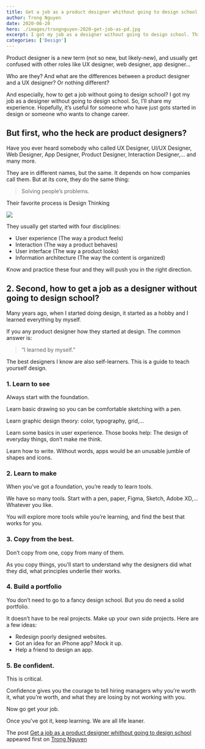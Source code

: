 ```yaml
---
title: Get a job as a product designer whithout going to design school
author: Trong Nguyen
date: 2020-06-20
hero: ./images/trongnguyen-2020-get-job-as-pd.jpg
excerpt: I got my job as a designer without going to design school. This is a guide to teach yourself design.
categories: ['Design']
---
```


Product designer is a new term (not so new, but likely-new), and usually get confused with other roles like UX designer, web designer, app designer…

Who are they? And what are the differences between a product designer and a UX designer? Or nothing different?

And especially, how to get a job without going to design school? I got my job as a designer without going to design school. So, I’ll share my experience. Hopefully, it’s useful for someone who have just gots started in design or someone who wants to change career.

## But first, who the heck are product designers?
Have you ever heard somebody who called UX Designer, UI/UX Designer, Web Designer, App Designer, Product Designer, Interaction Designer,… and many more.

They are in different names, but the same. It depends on how companies call them. But at its core, they do the same thing:

> Solving people’s problems.

Their favorite process is Design Thinking
<div class="Image__Small">
  <img src="./images/trongnguyen-2020-get-job-as-pd-1.jpg" />
</div>

They usually get started with four disciplines:

* User experience (The way a product feels)
* Interaction (The way a product behaves)
* User interface (The way a product looks)
* Information architecture (The way the content is organized)

Know and practice these four and they will push you in the right direction.

## 2. Second, how to get a job as a designer without going to design school?

Many years ago, when I started doing design, it started as a hobby and I learned everything by myself.

If you any product designer how they started at design. The common answer is: 

> “I learned by myself.”

The best designers I know are also self-learners. This is a guide to teach yourself design.


### 1. Learn to see
Always start with the foundation.

Learn basic drawing so you can be comfortable sketching with a pen.

Learn graphic design theory: color, typography, grid,…

Learn some basics in user experience. Those books help: The design of everyday things, don’t make me think.

Learn how to write. Without words, apps would be an unusable jumble of shapes and icons.


### 2. Learn to make
When you’ve got a foundation, you’re ready to learn tools.

We have so many tools. Start with a pen, paper, Figma, Sketch, Adobe XD,… Whatever you like.

You will explore more tools while you’re learning, and find the best that works for you.

### 3. Copy from the best.
Don’t copy from one, copy from many of them.

As you copy things, you’ll start to understand why the designers did what they did, what principles underlie their works.


### 4. Build a portfolio
You don’t need to go to a fancy design school. But you do need a solid portfolio.

It doesn’t have to be real projects. Make up your own side projects. Here are a few ideas:

* Redesign poorly designed websites.
* Got an idea for an iPhone app? Mock it up.
* Help a friend to design an app.

### 5. Be confident.
This is critical.

Confidence gives you the courage to tell hiring managers why you’re worth it, what you’re worth, and what they are losing by not working with you.


Now go get your job. 

Once you’ve got it, keep learning. We are all life leaner.

The post [Get a job as a product designer whithout going to design school](https://trongnguyen.co/get-a-job-as-a-product-designer-whithout-going-to-design-school) appeared first on [Trong Nguyen](https://trongnguyen.co)
